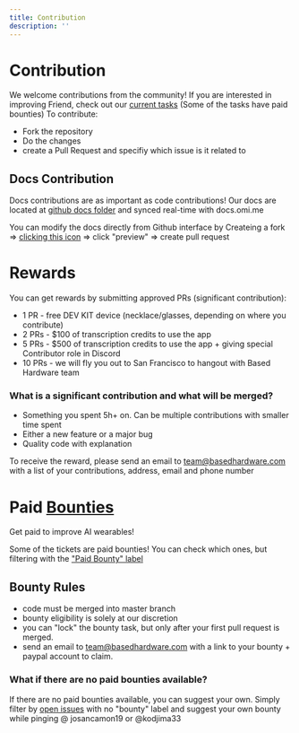 ```yaml
---
title: Contribution
description: ''
---
```


# Contribution

We welcome contributions from the community! If you are interested in improving Friend, check out our [current tasks](https://github.com/BasedHardware/Omi/issues) (Some of the tasks have paid
bounties)
To contribute:

* Fork the repository
* Do the changes
* create a Pull Request and specifiy which issue is it related to

## Docs Contribution

Docs contributions are as important as code contributions! Our docs are located at [github docs folder](https://github.com/BasedHardware/Omi/tree/main/docs) and synced real-time with docs.omi.me

You can modify the docs directly from Github interface by Createing a fork => [clicking this icon](https://share.cleanshot.com/dkBSffGr) => click "preview" => create pull request

# Rewards

You can get rewards by submitting approved PRs (significant contribution):

* 1 PR - free DEV KIT device (necklace/glasses, depending on where you contribute)
* 2 PRs - $100 of transcription credits to use the app
* 5 PRs - $500 of transcription credits to use the app + giving special Contributor role in Discord
* 10 PRs - we will fly you out to San Francisco to hangout with Based Hardware team

### What is a significant contribution and what will be merged?

* Something you spent 5h+ on. Can be multiple contributions with smaller time spent
* Either a new feature or a major bug
* Quality code with explanation

To receive the reward, please send an email to team@basedhardware.com with a list of your contributions, address, email and phone number

# Paid [Bounties](https://github.com/BasedHardware/Omi/issues?q=is:open+is:issue+label:%22Paid+Bounty+%F0%9F%92%B0%22)

Get paid to improve AI wearables!

Some of the tickets are paid bounties! You can check which ones, but filtering with
the ["Paid Bounty" label](https://github.com/BasedHardware/Omi/issues?q=is:open+is:issue+label:%22Paid+Bounty+%F0%9F%92%B0%22)

## Bounty Rules

* code must be merged into master branch
* bounty eligibility is solely at our discretion
* you can "lock" the bounty task, but only after your first pull request is merged.
* send an email to team@basedhardware.com with a link to your bounty + paypal account to claim.

### What if there are no paid bounties available?

If there are no paid bounties available, you can suggest your own. Simply filter by [open issues](https://github.com/BasedHardware/Omi/issues?q=is:open+is:issue+) with no "bounty" label and suggest
your own bounty while pinging @ josancamon19 or @kodjima33
